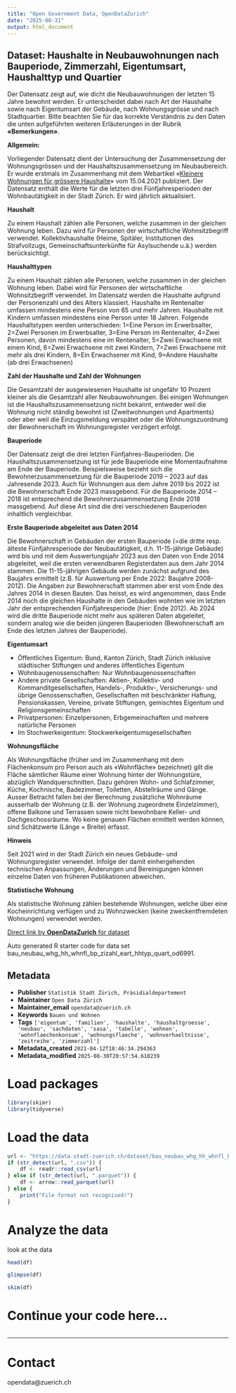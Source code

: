```yaml
---
title: "Open Government Data, OpenDataZurich"
date: "2025-08-31"
output: html_document
---
```


## Dataset: Haushalte in Neubauwohnungen nach Bauperiode, Zimmerzahl, Eigentumsart, Haushalttyp und Quartier


Der Datensatz zeigt auf, wie dicht die Neubauwohnungen der letzten 15 Jahre bewohnt werden. Er unterscheidet dabei nach Art der Haushalte sowie nach Eigentumsart der Gebäude, nach Wohnungsgrösse und nach Stadtquartier.
Bitte beachten Sie für das korrekte Verständnis zu den Daten die unten aufgeführten weiteren Erläuterungen in der Rubrik **«Bemerkungen»**.



**Allgemein:**

Vorliegender Datensatz dient der Untersuchung der Zusammensetzung der Wohnungsgrössen und der Haushaltszusammensetzung im Neubaubereich. Er wurde erstmals im Zusammenhang mit dem Webartikel «[Kleinere Wohnungen für grössere Haushalte](https://www.stadt-zuerich.ch/artikel/de/statistik-und-daten/2021-04-15_kleinere-wohnungen-fuer-groessere-haushalte.html)» vom 15.04.2021 publiziert. Der Datensatz enthält die Werte für die letzten drei Fünfjahresperioden der Wohnbautätigkeit in der Stadt Zürich. Er wird jährlich aktualisiert.
 

[]()

**Haushalt**

Zu einem Haushalt zählen alle Personen, welche zusammen in der gleichen Wohnung leben. Dazu wird für Personen der wirtschaftliche Wohnsitzbegriff verwendet. Kollektivhaushalte (Heime, Spitäler, Institutionen des Strafvollzugs, Gemeinschaftsunterkünfte für Asylsuchende u.ä.) werden berücksichtigt.



[]()

**Haushalttypen**

Zu einem Haushalt zählen alle Personen, welche zusammen in der gleichen Wohnung leben. Dabei wird für Personen der wirtschaftliche Wohnsitzbegriff verwendet. Im Datensatz werden die Haushalte aufgrund der Personenzahl und des Alters klassiert. Haushalte im Rentenalter umfassen mindestens eine Person von 65 und mehr Jahren. Haushalte mit Kindern umfassen mindestens eine Person unter 18 Jahren.
Folgende Haushaltstypen werden unterschieden: 1=Eine Person im Erwerbsalter, 2=Zwei Personen im Erwerbsalter, 3=Eine Person im Rentenalter, 4=Zwei Personen, davon mindestens eine im Rentenalter, 5=Zwei Erwachsene mit einem Kind, 6=Zwei Erwachsene mit zwei Kindern, 7=Zwei Erwachsene mit mehr als drei Kindern, 8=Ein Erwachsener mit Kind, 9=Andere Haushalte (ab drei Erwachsenen) 



[]()

**Zahl der Haushalte und 
Zahl der Wohnungen**

Die Gesamtzahl der ausgewiesenen Haushalte ist ungefähr 10 Prozent kleiner als die Gesamtzahl aller Neubauwohnungen. Bei einigen Wohnungen ist die Haushaltszusammensetzung nicht bekannt, entweder weil die Wohnung nicht ständig bewohnt ist (Zweitwohnungen und Apartments) oder aber weil die Einzugsmeldung verspätet oder die Wohnungszuordnung der Bewohnerschaft im Wohnungsregister verzögert erfolgt. 



[]()

**Bauperiode**

Der Datensatz zeigt die drei letzten Fünfjahres-Bauperioden. Die Haushaltszusammensetzung ist für jede Bauperiode eine Momentaufnahme am Ende der Bauperiode. Beispielsweise bezieht sich die Bewohnerzusammensetzung für die Bauperiode 2019 – 2023 auf das Jahresende 2023. Auch für Wohnungen aus dem Jahre 2019 bis 2022 ist die Bewohnerschaft Ende 2023 massgebend. Für die Bauperiode 2014 – 2018 ist entsprechend die Bewohnerzusammensetzung Ende 2018 massgebend. Auf diese Art sind die drei verschiedenen Bauperioden inhaltlich vergleichbar.



[]()

**Erste Bauperiode abgeleitet aus Daten 2014**

Die Bewohnerschaft in Gebäuden der ersten Bauperiode (=die dritte resp. älteste Fünfjahresperiode der Neubautätigkeit, d.h. 11-15-jährige Gebäude) wird bis und mit dem Auswertungsjahr 2023 aus den Daten von Ende 2014 abgeleitet, weil die ersten verwendbaren Registerdaten aus dem Jahr 2014 stammen. Die 11-15-jährigen Gebäude werden zunächst aufgrund des Baujahrs ermittelt (z.B. für Auswertung per Ende 2022: Baujahre 2008-2012). Die Angaben zur Bewohnerschaft stammen aber erst vom Ende des Jahres 2014 in diesen Bauten. Das heisst, es wird angenommen, dass Ende 2014 noch die gleichen Haushalte in den Gebäuden wohnten wie im letzten Jahr der entsprechenden Fünfjahresperiode (hier: Ende 2012). Ab 2024 wird die dritte Bauperiode nicht mehr aus späteren Daten abgeleitet, sondern analog wie die beiden jüngeren Bauperioden (Bewohnerschaft am Ende des letzten Jahres der Bauperiode).



[]()

**Eigentumsart**


- Öffentliches Eigentum: Bund, Kanton Zürich, Stadt Zürich inklusive städtischer Stiftungen und anderes öffentliches Eigentum
- Wohnbaugenossenschaften: Nur Wohnbaugenossenschaften
- Andere private Gesellschaften: Aktien-, Kollektiv- und Kommanditgesellschaften, Handels-, Produktiv-, Versicherungs- und übrige Genossenschaften, Gesellschaften mit beschränkter Haftung, Pensionskassen, Vereine, private Stiftungen, gemischtes Eigentum und Religionsgemeinschaften
- Privatpersonen: Einzelpersonen, Erbgemeinschaften und mehrere natürliche Personen
- Im Stochwerkeigentum: Stockwerkeigentumsgesellschaften


[]()

**Wohnungsfläche**

 Als Wohnungsfläche (früher und im Zusammenhang mit dem Flächenkonsum pro Person auch als «Wohnfläche» bezeichnet) gilt die Fläche sämtlicher Räume einer Wohnung hinter der Wohnungstüre, abzüglich Wandquerschnitten. Dazu gehören Wohn- und Schlafzimmer, Küche, Kochnische, Badezimmer, Toiletten, Abstellräume und Gänge. Ausser Betracht fallen bei der Berechnung zusätzliche Wohnräume ausserhalb der Wohnung (z.B. der Wohnung zugeordnete Einzelzimmer), offene Balkone und Terrassen sowie nicht bewohnbare Keller- und Dachgeschossräume. Wo keine genauen Flächen ermittelt werden können, sind Schätzwerte (Länge × Breite) erfasst.



[]()

**Hinweis**

Seit 2021 wird in der Stadt Zürich ein neues Gebäude- und Wohnungsregister verwendet. Infolge der damit einhergehenden technischen Anpassungen, Änderungen und Bereinigungen können einzelne Daten von früheren Publikationen abweichen.



[]()

**Statistische Wohnung**


Als statistische Wohnung zählen bestehende Wohnungen, welche über eine Kocheinrichtung verfügen und zu Wohnzwecken (keine zweckentfremdeten Wohnungen) verwendet werden.


[]()



[Direct link by **OpenDataZurich** for dataset](https://data.stadt-zuerich.ch/dataset/bau_neubau_whg_hh_whnfl_bp_zizahl_eart_hhtyp_quart_od6991)

Auto generated R starter code for data set bau_neubau_whg_hh_whnfl_bp_zizahl_eart_hhtyp_quart_od6991.

## Metadata

- **Publisher** `Statistik Stadt Zürich, Präsidialdepartement`
- **Maintainer** `Open Data Zürich`
- **Maintainer_email** `opendata@zuerich.ch`
- **Keywords** `Bauen und Wohnen`
- **Tags** `['eigentum', 'familien', 'haushalte', 'haushaltgroesse', 'neubau', 'sachdaten', 'sasa', 'tabelle', 'wohnen', 'wohnflaechenkonsum', 'wohnungsflaeche', 'wohnverhaeltnisse', 'zeitreihe', 'zimmerzahl']`
- **Metadata_created** `2021-04-12T18:46:34.294363`
- **Metadata_modified** `2025-08-30T20:57:54.610239`


# Load packages

```r
library(skimr)
library(tidyverse)
```

# Load the data

```r
url <- "https://data.stadt-zuerich.ch/dataset/bau_neubau_whg_hh_whnfl_bp_zizahl_eart_hhtyp_quart_od6991/download/BAU699OD6991.csv"
if (str_detect(url, ".csv")) {
    df <- readr::read_csv(url)
} else if (str_detect(url, ".parquet")) {
    df <- arrow::read_parquet(url)
} else {
    print("File format not recognised!")
}
```

# Analyze the data

look at the data
```r
head(df)
```

```r
glimpse(df)
```

```r
skim(df)
```

# Continue your code here...

```r

```

------------------------------------------------------------------------

# Contact

opendata@zuerich.ch
